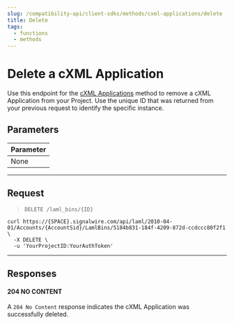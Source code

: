 ```yaml
---
slug: /compatibility-api/client-sdks/methods/cxml-applications/delete
title: Delete
tags:
  - functions
  - methods
---
```



# Delete a cXML Application

Use this endpoint for the [cXML Applications](./index.mdx) method to remove a cXML Application from your Project. 
Use the unique ID that was returned from your previous request to identify the specific instance.

<LamlAdmonition />

## Parameters

| Parameter                              |
| :------------------------------------- |
| <span class="optional-arg">None</span> |

---

## Request

> `DELETE /laml_bins/{ID}`

<Tabs groupId="compatibility-sdks">

<TabItem value="shell" label="cURL">

```shell
curl https://{SPACE}.signalwire.com/api/laml/2010-04-01/Accounts/{AccountSid}/LamlBins/5184b831-184f-4209-872d-ccdccc80f2f1 \
  -X DELETE \
  -u 'YourProjectID:YourAuthToken'
```

</TabItem>

</Tabs>

---

## Responses

<h4><span class="badge badge--success">204</span> NO CONTENT</h4>

A `204 No Content` response indicates the cXML Application was successfully deleted.
